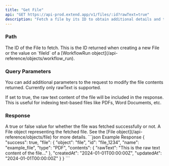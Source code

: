 ```yaml
---
title: "Get File"
api: "GET https://api-prod.extend.app/v1/files/:id?rawText=true"
description: "Fetch a file by its ID to obtain additional details and the raw file content."
---
```


### Path

<ParamField path="id" type="string">
  The ID of the File to fetch. This is the ID returned when creating a new File or the value on `fileId` of a [WorkflowRun object](/api-reference/objects/workflow_run).
</ParamField>

### Query Parameters

You can add additional parameters to the request to modify the file contents returned. Currently only rawText is supported.

<ParamField path="rawText" type="boolean" optional>
  If set to true, the raw text content of the file will be included in the response. This is useful for indexing text-based files like PDFs, Word Documents, etc.
</ParamField>

### Response

<ResponseField name="success" type="boolean">
  A true or false value for whether the file was fetched successfully or not.
</ResponseField>

<ResponseField name="file" type="File">
  A File object representing the fetched file. See the [File object](/api-reference/objects/file) for more details.
</ResponseField>

<ResponseExample>
```json Example Response
{
  "success": true,
  "file": {
    "object": "file",
    "id": "file_1234",
    "name": "example_file",
    "type": "PDF",
    "contents": {
      "rawText": "This is the raw text content of the file..."
    },
    "createdAt": "2024-01-01T00:00:00Z",
    "updatedAt": "2024-01-01T00:00:00Z"
  }
}
```
</ResponseExample>